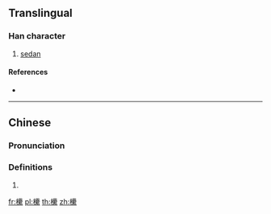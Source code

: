 ==Translingual==

===Han character===
{{Han char|rn=75|rad=木|as=21|sn=25|four=46993|canj=DWWF|ids=⿰木纍}}

# [[sedan]]

====References====
* {{Han ref|kx=0564.150|dkj=15969|dj=0953.190|hdz=21326.100|uh=6B19|ud=27417|bh=F8F2|bd=63730}}

----

==Chinese==
{{zh-forms}}

===Pronunciation===
{{zh-pron
|m=léi
|c=leoi4,leoi5
|mc=y
|oc=y
|ma=
|cat=n
}}

===Definitions===
# {{rfdef|lang=zh}}

[[fr:欙]]
[[pl:欙]]
[[th:欙]]
[[zh:欙]]